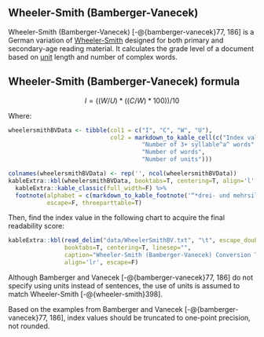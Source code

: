 ## Wheeler-Smith (Bamberger-Vanecek)\index{Wheeler-Smith!variations!Bamberger-Vanecek (German)} {#sec-wheeler-smith-bamberger-vanecek}

Wheeler-Smith (Bamberger-Vanecek) [-@{bamberger-vanecek}77, 186] is a German variation of [Wheeler-Smith](#sec-wheeler-smith) designed for both primary and secondary-age reading material. It calculates the grade level of a document based on [unit](#sec-glossary)\index{sentences!units} length and number of complex words.

::: {.callout-note icon=false}
## Wheeler-Smith (Bamberger-Vanecek) formula

$$
I = ((W/U)*((C/W)*100)) / 10
$$
:::

Where:

```r
wheelersmithBVData <- tibble(col1 = c("I", "C", "W", "U"),
                             col2 = markdown_to_kable_cell(c("Index value",
                                      "Number of 3+ syllable^a^ words",
                                      "Number of words",
                                      "Number of units")))

colnames(wheelersmithBVData) <- rep('', ncol(wheelersmithBVData))
kableExtra::kbl(wheelersmithBVData, booktabs=T, centering=T, align='l', escape=F) %>%
  kableExtra::kable_classic(full_width=F) %>%
  footnote(alphabet = c(markdown_to_kable_footnote('“*drei- und mehrsilbigen*”')),
           escape=F, threeparttable=T)
```

Then, find the index value in the following chart to acquire the final readability score:

```r
kableExtra::kbl(read_delim("data/WheelerSmithBV.txt", "\t", escape_double=F, trim_ws=T),
                booktabs=T, centering=T, linesep="",
                caption="Wheeler-Smith (Bamberger-Vanecek) Conversion Table",
                align='lr', escape=F)
```

::: {.notesection data-latex=""}
Although Bamberger and Vanecek [-@{bamberger-vanecek}77, 186] do not specify using units\index{sentences!units} instead of sentences, the use of units is assumed to match Wheeler-Smith [-@{wheeler-smith}398].

Based on the examples from Bamberger and Vanecek [-@{bamberger-vanecek}77, 186], index values should be truncated to one-point precision, not rounded.
:::
